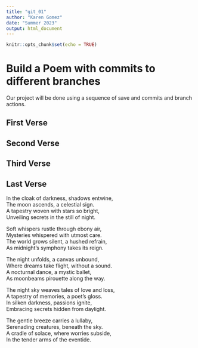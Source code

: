 ```yaml
---
title: "git_01"
author: "Karen Gomez"
date: "Summer 2023"
output: html_document
---
```


```r
knitr::opts_chunk$set(echo = TRUE)
```
# Build a Poem with commits to different branches
Our project will be done using a sequence of save and commits and branch actions.
<!-- Do not modify or change any text in "!--" bracketed areas such as this --- these are instructions to
you, if you change any of this the git program will notice it and compromise your git merging strategy !-->

## First Verse 
<!--Put the first five lines of a poem by Lewis Carrol in this section!-->

## Second Verse
<!--Put the first five lines of a poem by Robert Frost here!-->

## Third Verse
<!--Put the first two verses of The Walrus and the Carpenter here!-->

## Last Verse
<!--Put a short poem you created using chatGPT of 20 to 30 lines,here!-->

In the cloak of darkness, shadows entwine,  
The moon ascends, a celestial sign.  
A tapestry woven with stars so bright,  
Unveiling secrets in the still of night.  

Soft whispers rustle through ebony air,  
Mysteries whispered with utmost care.  
The world grows silent, a hushed refrain,  
As midnight's symphony takes its reign.  

The night unfolds, a canvas unbound,  
Where dreams take flight, without a sound.  
A nocturnal dance, a mystic ballet,  
As moonbeams pirouette along the way.  

The night sky weaves tales of love and loss,  
A tapestry of memories, a poet's gloss.  
In silken darkness, passions ignite,  
Embracing secrets hidden from daylight.  

The gentle breeze carries a lullaby,  
Serenading creatures, beneath the sky.  
A cradle of solace, where worries subside,  
In the tender arms of the eventide.  
